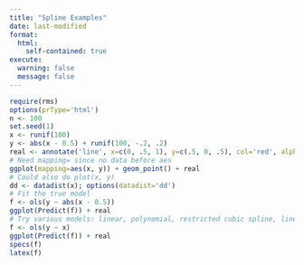 ```yaml
---
title: "Spline Examples"
date: last-modified
format:
  html:
    self-contained: true
execute:
  warning: false
  message: false
---
```


```r
require(rms)
options(prType='html')
n <- 100
set.seed(1)
x <- runif(100)
y <- abs(x - 0.5) + runif(100, -.2, .2)
real <- annotate('line', x=c(0, .5, 1), y=c(.5, 0, .5), col='red', alpha=0.4)
# Need mapping= since no data before aes
ggplot(mapping=aes(x, y)) + geom_point() + real
# Could also do plot(x, y)
dd <- datadist(x); options(datadist='dd')
# Fit the true model
f <- ols(y ~ abs(x - 0.5))
ggplot(Predict(f)) + real
# Try various models: linear, polynomial, restricted cubic spline, linear spline
f <- ols(y ~ x)
ggplot(Predict(f)) + real
specs(f)
latex(f)
```
